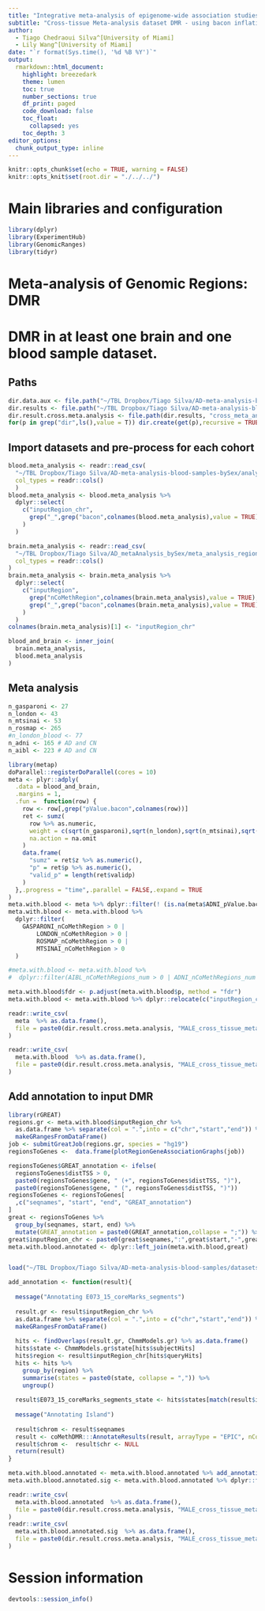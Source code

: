 ```yaml
---
title: "Integrative meta-analysis of epigenome-wide association studies identifies genomic and epigenomics differences in the brain and the blood in Alzheimer’s disease"
subtitle: "Cross-tissue Meta-analysis dataset DMR - using bacon inflation- and bias-corrected P-values"
author:
  - Tiago Chedraoui Silva^[University of Miami]
  - Lily Wang^[University of Miami]
date: "`r format(Sys.time(), '%d %B %Y')`"
output:
  rmarkdown::html_document:
    highlight: breezedark
    theme: lumen
    toc: true
    number_sections: true
    df_print: paged
    code_download: false
    toc_float:
      collapsed: yes
    toc_depth: 3
editor_options:
  chunk_output_type: inline 
---
```



```r
knitr::opts_chunk$set(echo = TRUE, warning = FALSE)
knitr::opts_knit$set(root.dir = "./../../")
```


# Main libraries and configuration

```R
library(dplyr)
library(ExperimentHub)
library(GenomicRanges)
library(tidyr)
```

# Meta-analysis of Genomic Regions: DMR

# DMR in at least one brain and one blood sample dataset.

## Paths
```R
dir.data.aux <- file.path("~/TBL Dropbox/Tiago Silva/AD-meta-analysis-blood-samples/datasets/Aux/") 
dir.results <- file.path("~/TBL Dropbox/Tiago Silva/AD-meta-analysis-blood-samples-bySex/analysis_results")
dir.result.cross.meta.analysis <- file.path(dir.results, "cross_meta_analysis/DMR/")
for(p in grep("dir",ls(),value = T)) dir.create(get(p),recursive = TRUE,showWarnings = FALSE)
```

## Import datasets and pre-process for each cohort 

```R
blood.meta_analysis <- readr::read_csv(
  "~/TBL Dropbox/Tiago Silva/AD-meta-analysis-blood-samples-bySex/analysis_results/meta_analysis/DMR_Logistic_regression_model/AD_vs_CN/MALE_meta_analysis_glm_fixed_effect_ADNI_and_AIBL_AD_vs_CN_DMR_annotated.csv",
  col_types = readr::cols()
  )
blood.meta_analysis <- blood.meta_analysis %>% 
  dplyr::select(
    c("inputRegion_chr",
      grep("_",grep("bacon",colnames(blood.meta_analysis),value = TRUE),value = T)
    )
  )
```

```R
brain.meta_analysis <- readr::read_csv(
  "~/TBL Dropbox/Tiago Silva/AD_metaAnalysis_bySex/meta_analysis_region_based_results/region_based_male_meta_bacon_annot_df.csv",
  col_types = readr::cols()
)
brain.meta_analysis <- brain.meta_analysis %>% 
  dplyr::select(
    c("inputRegion",
      grep("nCoMethRegion",colnames(brain.meta_analysis),value = TRUE),
      grep("_",grep("bacon",colnames(brain.meta_analysis),value = TRUE),value = T)
    )
  )
colnames(brain.meta_analysis)[1] <- "inputRegion_chr"
```


```R
blood_and_brain <- inner_join(
  brain.meta_analysis,
  blood.meta_analysis
)
```

## Meta analysis 
```R
n_gasparoni <- 27
n_london <- 43
n_mtsinai <- 53
n_rosmap <- 265
#n_london_blood <- 77
n_adni <- 165 # AD and CN
n_aibl <- 223 # AD and CN

library(metap)
doParallel::registerDoParallel(cores = 10)
meta <- plyr::adply(
  .data = blood_and_brain, 
  .margins = 1,
  .fun =  function(row) {
    row <- row[,grep("pValue.bacon",colnames(row))]
    ret <- sumz(
      row %>% as.numeric, 
      weight = c(sqrt(n_gasparoni),sqrt(n_london),sqrt(n_mtsinai),sqrt(n_rosmap),sqrt(n_adni), sqrt(n_aibl)),
      na.action = na.omit
    ) 
    data.frame(
      "sumz" = ret$z %>% as.numeric(), 
      "p" = ret$p %>% as.numeric(), 
      "valid_p" = length(ret$validp)
    )
  },.progress = "time",.parallel = FALSE,.expand = TRUE
)
meta.with.blood <- meta %>% dplyr::filter(! (is.na(meta$ADNI_pValue.bacon)  & is.na(meta$AIBL_pValue.bacon)))
meta.with.blood <- meta.with.blood %>% 
  dplyr::filter(
    GASPARONI_nCoMethRegion > 0 | 
        LONDON_nCoMethRegion > 0 | 
        ROSMAP_nCoMethRegion > 0 | 
        MTSINAI_nCoMethRegion > 0
  )

#meta.with.blood <- meta.with.blood %>% 
#  dplyr::filter(AIBL_nCoMethRegions_num > 0 | ADNI_nCoMethRegions_num > 0)

meta.with.blood$fdr <- p.adjust(meta.with.blood$p, method = "fdr")
meta.with.blood <- meta.with.blood %>% dplyr::relocate(c("inputRegion_chr","sumz","p","fdr","valid_p"),.before = 1)
```

```R
readr::write_csv(
  meta  %>% as.data.frame(),
  file = paste0(dir.result.cross.meta.analysis, "MALE_cross_tissue_meta_analysis_glm_using_AD_vs_CN_DMR_all_before_filters.csv")
)

readr::write_csv(
  meta.with.blood  %>% as.data.frame(),
  file = paste0(dir.result.cross.meta.analysis, "MALE_cross_tissue_meta_analysis_glm_using_AD_vs_CN_DMR.csv")
)
```

## Add annotation to input DMR
```R
library(rGREAT)
regions.gr <- meta.with.blood$inputRegion_chr %>% 
  as.data.frame %>% separate(col = ".",into = c("chr","start","end")) %>% 
  makeGRangesFromDataFrame()
job <- submitGreatJob(regions.gr, species = "hg19")
regionsToGenes <-  data.frame(plotRegionGeneAssociationGraphs(job))

regionsToGenes$GREAT_annotation <- ifelse(
  regionsToGenes$distTSS > 0,
  paste0(regionsToGenes$gene, " (+", regionsToGenes$distTSS, ")"),
  paste0(regionsToGenes$gene, " (", regionsToGenes$distTSS, ")"))
regionsToGenes <- regionsToGenes[
  ,c("seqnames", "start", "end", "GREAT_annotation")
]
great <- regionsToGenes %>%
  group_by(seqnames, start, end) %>%
  mutate(GREAT_annotation = paste0(GREAT_annotation,collapse = ";")) %>% unique()
great$inputRegion_chr <- paste0(great$seqnames,":",great$start,"-",great$end)
meta.with.blood.annotated <- dplyr::left_join(meta.with.blood,great)


load("~/TBL Dropbox/Tiago Silva/AD-meta-analysis-blood-samples/datasets/Aux/E073_15_coreMarks_segments.rda")

add_annotation <- function(result){
  
  message("Annotating E073_15_coreMarks_segments")
  
  result.gr <- result$inputRegion_chr %>% 
  as.data.frame %>% separate(col = ".",into = c("chr","start","end")) %>% 
  makeGRangesFromDataFrame()
  
  hits <- findOverlaps(result.gr, ChmmModels.gr) %>% as.data.frame()
  hits$state <- ChmmModels.gr$state[hits$subjectHits]
  hits$region <- result$inputRegion_chr[hits$queryHits]
  hits <- hits %>% 
    group_by(region) %>% 
    summarise(states = paste0(state, collapse = ",")) %>%
    ungroup()
  
  result$E073_15_coreMarks_segments_state <- hits$states[match(result$inputRegion_chr,hits$region)]
  
  message("Annotating Island")
  
  result$chrom <- result$seqnames
  result <- coMethDMR:::AnnotateResults(result, arrayType = "EPIC", nCores_int = 1)
  result$chrom <-  result$chr <- NULL
  return(result)
}
```

```R
meta.with.blood.annotated <- meta.with.blood.annotated %>% add_annotation()
meta.with.blood.annotated.sig <- meta.with.blood.annotated %>% dplyr::filter(fdr < 0.05) 

readr::write_csv(
  meta.with.blood.annotated  %>% as.data.frame(),
  file = paste0(dir.result.cross.meta.analysis, "MALE_cross_tissue_meta_analysis_glm_using_AD_vs_CN_DMR_annotated.csv")
)
readr::write_csv(
  meta.with.blood.annotated.sig  %>% as.data.frame(),
  file = paste0(dir.result.cross.meta.analysis, "MALE_cross_tissue_meta_analysis_glm_using_AD_vs_CN_DMR_annotated_fdr_0_05.csv")
)
```

# Session information
```R
devtools::session_info()
```

